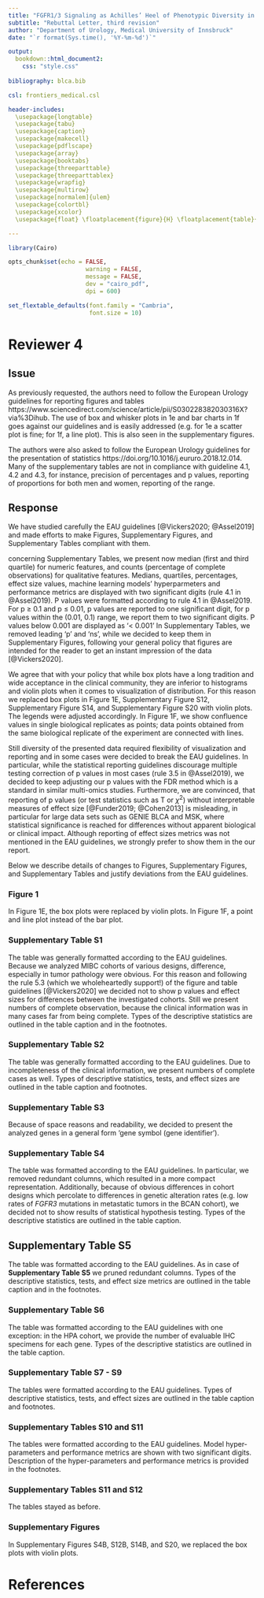 ---
title: "FGFR1/3 Signaling as Achilles’ Heel of Phenotypic Diversity in Urothelial Carcinoma"
subtitle: "Rebuttal Letter, third revision"
author: "Department of Urology, Medical University of Innsbruck"
date: "`r format(Sys.time(), '%Y-%m-%d')`"

output: 
  bookdown::html_document2:
    css: "style.css"
    
bibliography: blca.bib

csl: frontiers_medical.csl

header-includes:
  \usepackage{longtable}
  \usepackage{tabu}
  \usepackage{caption}
  \usepackage{makecell}
  \usepackage{pdflscape}
  \usepackage{array}
  \usepackage{booktabs}
  \usepackage{threeparttable}
  \usepackage{threeparttablex}
  \usepackage{wrapfig}
  \usepackage{multirow}
  \usepackage[normalem]{ulem}
  \usepackage{colortbl}
  \usepackage{xcolor}
  \usepackage{float} \floatplacement{figure}{H} \floatplacement{table}{H}

---

```{r, setup, include = FALSE}

library(Cairo)

opts_chunk$set(echo = FALSE, 
                      warning = FALSE, 
                      message = FALSE, 
                      dev = "cairo_pdf", 
                      dpi = 600)

set_flextable_defaults(font.family = "Cambria", 
                       font.size = 10)


```

\newpage

# Reviewer 4

## Issue

As previously requested, the authors need to follow the European Urology guidelines for reporting figures and tables https://www.sciencedirect.com/science/article/pii/S030228382030316X?via%3Dihub. The use of box and whisker plots in 1e and bar charts in 1f goes against our guidelines and is easily addressed (e.g. for 1e a scatter plot is fine; for 1f, a line plot). This is also seen in the supplementary figures.

The authors were also asked to follow the European Urology guidelines for the presentation of statistics https://doi.org/10.1016/j.eururo.2018.12.014. Many of the supplementary tables are not in compliance with guideline 4.1, 4.2 and 4.3, for instance, precision of percentages and p values, reporting of proportions for both men and women, reporting of the range.

## Response

We have studied carefully the EAU guidelines [@Vickers2020; @Assel2019] and made efforts to make Figures, Supplementary Figures, and Supplementary Tables compliant with them. 

concerning Supplementary Tables, we present now median (first and third quartile) for numeric features, and counts (percentage of complete observations) for qualitative features. 
Medians, quartiles, percentages, effect size values, machine learning models' hyperparmeters and performance metrics are displayed with two significant digits (rule 4.1 in @Assel2019). 
P values were formatted according to rule 4.1 in @Assel2019. 
For p $\geq$ 0.1 and p $\leq$ 0.01, p values are reported to one significant digit, for p values within the (0.01, 0.1) range, we report them to two significant digits. 
P values below 0.001 are displayed as '< 0.001'
In Supplementary Tables, we removed leading 'p' and 'ns', while we decided to keep them in Supplementary Figures, following your general policy that figures are intended for the reader to get an instant impression of the data [@Vickers2020]. 

We agree that with your policy that while box plots have a long tradition and wide acceptance in the clinical community, they are inferior to histograms and violin plots when it comes to visualization of distribution. 
For this reason we replaced box plots in Figure 1E, Supplementary Figure S12, Supplementary Figure S14, and Supplementary Figure S20 with violin plots. 
The legends were adjusted accordingly. 
In Figure 1F, we show confluence values in single biological replicates as points; data points obtained from the same biological replicate of the experiment are connected with lines. 

Still diversity of the presented data required flexibility of visualization and reporting and in some cases were decided to break the EAU guidelines. 
In particular, while the statistical reporting guidelines discourage multiple testing correction of p values in most cases (rule 3.5 in @Assel2019), we decided to keep adjusting our p values with the FDR method which is a standard in similar multi-omics studies. 
Furthermore, we are convinced, that reporting of p values (or test statistics such as T or $\chi^2$) without interpretable measures of effect size [@Funder2019; @Cohen2013] is misleading, in particular for large data sets such as GENIE BLCA and MSK, where statistical significance is reached for differences without apparent biological or clinical impact. 
Although reporting of effect sizes metrics was not mentioned in the EAU guidelines, we strongly prefer to show them in the our report.

Below we describe details of changes to Figures, Supplementary Figures, and Supplementary Tables and justify deviations from the EAU guidelines. 

### Figure 1

In Figure 1E, the box plots were replaced by violin plots. 
In Figure 1F, a point and line plot instead of the bar plot.

### Supplementary Table S1

The table was generally formatted according to the EAU guidelines. 
Because we analyzed MIBC cohorts of various designs, difference, especially in tumor pathology were obvious. 
For this reason and following the rule 5.3 (which we wholeheartedly support!) of the figure and table guidelines [@Vickers2020] we decided not to show p values and effect sizes for differences between the investigated cohorts. 
Still we present numbers of complete observation, because the clinical information was in many cases far from being complete. 
Types of the descriptive statistics are outlined in the table caption and in the footnotes.

### Supplementary Table S2

The table was generally formatted according to the EAU guidelines. 
Due to incompleteness of the clinical information, we present numbers of complete cases as well. 
Types of descriptive statistics, tests, and effect sizes are outlined in the table caption and footnotes.

### Supplementary Table S3

Because of space reasons and readability, we decided to present the analyzed genes in a general form 'gene symbol (gene identifier').

### Supplementary Table S4

The table was formatted according to the EAU guidelines. 
In particular, we removed redundant columns, which resulted in a more compact representation. 
Additionally, because of obvious differences in cohort designs which percolate to differences in genetic alteration rates (e.g. low rates of _FGFR3_ mutations in metastatic tumors in the BCAN cohort), we decided not to show results of statistical hypothesis testing. 
Types of the descriptive statistics are outlined in the table caption.

## Supplementary Table S5

The table was formatted according to the EAU guidelines. 
As in case of __Supplementary Table S5__ we pruned redundant columns. 
Types of the descriptive statistics, tests, and effect size metrics are outlined in the table caption and in the footnotes.

### Supplementary Table S6

The table was formatted according to the EAU guidelines with one exception: in the HPA cohort, we provide the number of evaluable IHC specimens for each gene. 
Types of the descriptive statistics are outlined in the table caption.

### Supplementary Table S7 - S9

The tables were formatted according to the EAU guidelines. 
Types of descriptive statistics, tests, and effect sizes are outlined in the table caption and footnotes.

### Supplementary Tables S10 and S11

The tables were formatted according to the EAU guidelines. 
Model hyper-parameters and performance metrics are shown with two significant digits. 
Description of the hyper-parameters and performance metrics is provided in the footnotes.

### Supplementary Tables S11 and S12

The tables stayed as before.

### Supplementary Figures 

In Supplementary Figures S4B, S12B, S14B, and S20, we replaced the box plots with violin plots. 

# References
